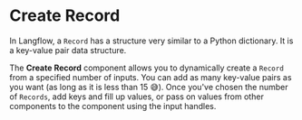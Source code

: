 
# Create Record

In Langflow, a `Record` has a structure very similar to a Python dictionary. It is a key-value pair data structure.

The **Create Record** component allows you to dynamically create a `Record` from a specified number of inputs. You can add as many key-value pairs as you want (as long as it is less than 15 😅). Once you've chosen the number of `Records`, add keys and fill up values, or pass on values from other components to the component using the input handles.

<div
  style={{ marginBottom: "20px", display: "flex", justifyContent: "center" }}
>
  <ReactPlayer playing controls url="/videos/create_record.mp4" />
</div>